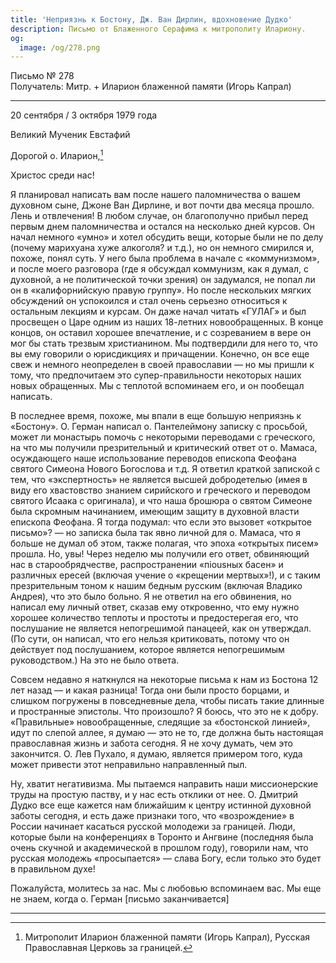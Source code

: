 ```yaml
---
title: 'Неприязнь к Бостону, Дж. Ван Дирлин, вдохновение Дудко'
description: Письмо от Блаженного Серафима к митрополиту Илариону.
og:
  image: /og/278.png
---
```


<div style={{textAlign:'right', fontFamily:'monospace'}}>Письмо № 278</div>
<div style={{textAlign:'left', fontFamily:'monospace'}}>Получатель: Митр. + Иларион блаженной памяти (Игорь Капрал)</div>

---

20 сентября / 3 октября 1979 года

Великий Мученик Евстафий

Дорогой о. Иларион,[^1]

Христос среди нас!

Я планировал написать вам после нашего паломничества о вашем духовном сыне, Джоне Ван Дирлине, и вот почти два месяца прошло. Лень и отвлечения! В любом случае, он благополучно прибыл перед первым днем паломничества и остался на несколько дней курсов. Он начал немного «умно» и хотел обсудить вещи, которые были не по делу (почему марихуана хуже алкоголя? и т.д.), но он немного смирился и, похоже, понял суть. У него была проблема в начале с «коммунизмом», и после моего разговора (где я обсуждал коммунизм, как я думал, с духовной, а не политической точки зрения) он задумался, не попал ли он в «калифорнийскую правую группу». Но после нескольких мягких обсуждений он успокоился и стал очень серьезно относиться к остальным лекциям и курсам. Он даже начал читать «ГУЛАГ» и был просвещен о Царе одним из наших 18-летних новообращенных. В конце концов, он оставил хорошее впечатление, и с созреванием в вере он мог бы стать трезвым христианином. Мы подтвердили для него то, что вы ему говорили о юрисдикциях и причащении. Конечно, он все еще свеж и немного неопределен в своей православии — но мы пришли к тому, что предпочитаем это супер-правильности некоторых наших новых обращенных. Мы с теплотой вспоминаем его, и он пообещал написать.

В последнее время, похоже, мы впали в еще большую неприязнь к «Бостону». О. Герман написал о. Пантелеймону записку с просьбой, может ли монастырь помочь с некоторыми переводами с греческого, на что мы получили презрительный и критический ответ от о. Мамаса, осуждающего наше использование переводов епископа Феофана святого Симеона Нового Богослова и т.д. Я ответил краткой запиской с тем, что «экспертность» не является высшей добродетелью (имея в виду его хвастовство знанием сирийского и греческого и переводом святого Исаака с оригинала), и что наша брошюра о святом Симеоне была скромным начинанием, имеющим защиту в духовной власти епископа Феофана. Я тогда подумал: что если это вызовет «открытое письмо»? — но записка была так явно личной для о. Мамаса, что я больше не думал об этом, также полагая, что эпоха «открытых писем» прошла. Но, увы! Через неделю мы получили его ответ, обвиняющий нас в старообрядчестве, распространении «пiousных басен» и различных ересей (включая учение о «крещении мертвых»!), и с таким презрительным тоном к нашим бедным русским (включая Владико Андрея), что это было больно. Я не ответил на его обвинения, но написал ему личный ответ, сказав ему откровенно, что ему нужно хорошее количество теплоты и простоты и предостерегая его, что послушание не является непогрешимой панацеей, как он утверждал. (По сути, он написал, что его нельзя критиковать, потому что он действует под послушанием, которое является непогрешимым руководством.) На это не было ответа.

Совсем недавно я наткнулся на некоторые письма к нам из Бостона 12 лет назад — и какая разница! Тогда они были просто борцами, и слишком погружены в повседневные дела, чтобы писать такие длинные и пространные эпистолы. Что произошло? Я боюсь, что это не к добру. «Правильные» новообращенные, следящие за «бостонской линией», идут по слепой аллее, я думаю — это не то, где должна быть настоящая православная жизнь и забота сегодня. Я не хочу думать, чем это закончится. О. Лев Пухало, я думаю, является примером того, куда может привести этот неправильно направленный пыл.

Ну, хватит негативизма. Мы пытаемся направить наши миссионерские труды на простую паству, и у нас есть отклики от нее. О. Дмитрий Дудко все еще кажется нам ближайшим к центру истинной духовной заботы сегодня, и есть даже признаки того, что «возрождение» в России начинает касаться русской молодежи за границей. Люди, которые были на конференциях в Торонто и Ангвине (последняя была очень скучной и академической в прошлом году), говорили нам, что русская молодежь «просыпается» — слава Богу, если только это будет в правильном духе!

Пожалуйста, молитесь за нас. Мы с любовью вспоминаем вас. Мы еще не знаем, когда о. Герман [письмо заканчивается]

---

[^1]: Митрополит Иларион блаженной памяти (Игорь Капрал), Русская Православная Церковь за границей.